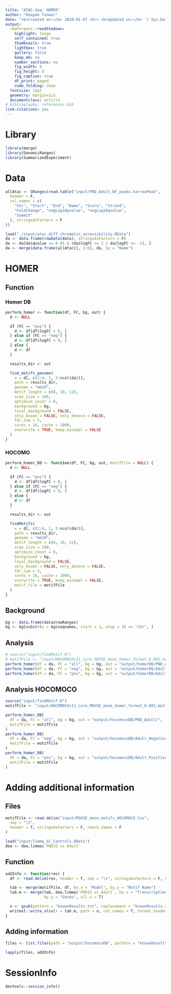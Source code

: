 ```yaml
---
title: "ATAC-Seq: HOMER"
author: "Deepak Tanwar"
date: "<b>Created on:</b> 2020-01-07 <br> <b>Updated on:</b> `r Sys.Date()`"
output:
  rmdformats::readthedown:
    highlight: tango
    self_contained: true
    thumbnails: true
    lightbox: true
    gallery: false
    keep_md: no
    number_sections: no
    fig_width: 8
    fig_height: 8
    fig_caption: true
    df_print: paged
    code_folding: show
  fontsize: 12pt
  geometry: margin=1in
  documentclass: article
# bibliography: references.bib
link-citations: yes
---
```


# Library
```r
library(marge)
library(GenomicRanges)
library(SummarizedExperiment)
```

# Data

```r
allAtac <- GRanges(read.table("input/PND_Adult_NF_peaks.narrowPeak",
  header = F,
  col.names = c(
    "Chr", "Start", "End", "Name", "Score", "Strand",
    "FoldChange", "negLog10pvalue", "negLog10qvalue",
    "Summit"
  ), stringsAsFactors = F
))

load("./input/atac_diff_chromatin_accessibility.RData")
da <- data.frame(rowData(data), stringsAsFactors = F)
da <- da[da$qvalue <= 0.05 & (da$logFC >= 1 | da$logFC <= -1), ]
da <- merge(data.frame(allAtac)[, 1:6], da, by = "Name")
```

# HOMER

## Function

### Homer DB
```r
perform_homer <- function(df, FC, bg, out) {
  d <- NULL

  if (FC == "pos") {
    d <- df[df$logFC > 0, ]
  } else if (FC == "neg") {
    d <- df[df$logFC < 0, ]
  } else {
    d <- df
  }

  results_dir <- out

  find_motifs_genome(
    x = d[, c(2:4, 1, 5:ncol(da))],
    path = results_dir,
    genome = "mm10",
    motif_length = c(8, 10, 12),
    scan_size = 100,
    optimize_count = 8,
    background = bg,
    local_background = FALSE,
    only_known = FALSE, only_denovo = FALSE,
    fdr_num = 5,
    cores = 16, cache = 1000,
    overwrite = TRUE, keep_minimal = FALSE
  )
}
```


### HOCOMO
```r
perform_homer_DB <- function(df, FC, bg, out, motifFile = NULL) {
  d <- NULL

  if (FC == "pos") {
    d <- df[df$logFC > 0, ]
  } else if (FC == "neg") {
    d <- df[df$logFC < 0, ]
  } else {
    d <- df
  }

  results_dir <- out

  findMotifs(
    x = d[, c(2:4, 1, 5:ncol(da))],
    path = results_dir,
    genome = "mm10",
    motif_length = c(8, 10, 12),
    scan_size = 100,
    optimize_count = 8,
    background = bg,
    local_background = FALSE,
    only_known = FALSE, only_denovo = FALSE,
    fdr_num = 5,
    cores = 16, cache = 1000,
    overwrite = TRUE, keep_minimal = FALSE,
    motif_file = motifFile
  )
}
```



## Background
```r
bg <- data.frame(data@rowRanges)
bg <- bg[substr(x = bg$seqnames, start = 1, stop = 3) == "chr", ]
```


## Analysis
```r
# source("input/findMotif.R")
# motifFile <- "input/HOCOMOCOv11_core_MOUSE_mono_homer_format_0.001.motif"
perform_homer(df = da, FC = "all", bg = bg, out = "output/homerDB/PND_Adult/")
perform_homer(df = da, FC = "neg", bg = bg, out = "output/homerDB/Adult_Negative/")
perform_homer(df = da, FC = "pos", bg = bg, out = "output/homerDB/Adult_Positive/")
```


## Analysis HOCOMOCO
```r
source("input/findMotif.R")
motifFile <- "input/HOCOMOCOv11_core_MOUSE_mono_homer_format_0.001.motif"

perform_homer_DB(
  df = da, FC = "all", bg = bg, out = "output/hocomocoDB/PND_Adult/",
  motifFile = motifFile
)
perform_homer_DB(
  df = da, FC = "neg", bg = bg, out = "output/hocomocoDB/Adult_Negative/",
  motifFile = motifFile
)
perform_homer_DB(
  df = da, FC = "pos", bg = bg, out = "output/hocomocoDB/Adult_Positive/",
  motifFile = motifFile
)
```


# Adding additional information

## Files
```r
motifFile <- read.delim("input/MOUSE_mono_motifs_HOCOMOCO.tsv",
  sep = "\t",
  header = T, stringsAsFactors = F, check.names = F
)

load("input/limma_SC_Controls.RData")
dea <- dea.limma$`PND15 vs Adult`
```

## Function
```r
addInfo <- function(res) {
  df <- read.delim(res, header = T, sep = "\t", stringsAsFactors = F, check.names = F)

  tab <- merge(motifFile, df, by.x = "Model", by.y = "Motif Name")
  tab.m <- merge(tab, dea.limma$`PND15 vs Adult`, by.x = "Transcription factor",
                 by.y = "Genes", all.x = T)

  n <- gsub(pattern = "knownResults.txt", replacement = "knownResults.xlsx", x = res)
  writexl::write_xlsx(x = tab.m, path = n, col_names = T, format_headers = T)
}
```

## Adding information
```r
files <- list.files(path = "output/hocomocoDB", pattern = "knownResults.txt", full.names = T, recursive = T)

lapply(files, addInfo)
```


<!-- ## Read results -->

<!-- ## Adult_Negative -->
<!-- ```{r} -->
<!-- read_motifs <- function(path){ -->
<!--   p <- paste0(path, "/knownResults") -->
<!--   m <- list.files(path = p, pattern = ".motif", full.names = T) -->
<!--   m_read <- lapply(m, read_homer) -->
<!-- } -->

<!-- universalmotif::read_homer() -->

<!-- plot(motifs_pcm, ic.scale=FALSE) -->

<!-- ``` -->

<!-- # Results -->

<!-- ```{r, eval = F, echo = F} -->
<!-- library(motifStack) -->

<!-- motifStack:::readPWM -->

<!-- pcm <- read.table(file.path(find.package("motifStack"),  -->
<!--                             "extdata", "bin_SOLEXA.pcm")) -->
<!-- pcm <- pcm[,3:ncol(pcm)] -->
<!-- rownames(pcm) <- c("A","C","G","T") -->
<!-- motif <- new("pcm", mat=as.matrix(pcm), name="bin_SOLEXA") -->
<!-- ##pfm object -->
<!-- #motif <- pcm2pfm(pcm) -->
<!-- #motif <- new("pfm", mat=motif, name="bin_SOLEXA") -->
<!-- plot(motif) -->
<!-- ``` -->


# SessionInfo
```r
devtools::session_info()
```
